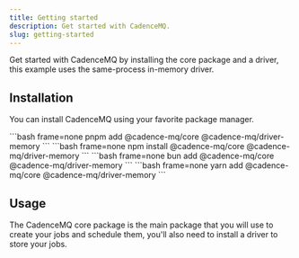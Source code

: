 ```yaml
---
title: Getting started
description: Get started with CadenceMQ.
slug: getting-started
---
```



Get started with CadenceMQ by installing the core package and a driver, this example uses the same-process in-memory driver.

## Installation

You can install CadenceMQ using your favorite package manager.

<Tabs syncKey="package-manager">
  <TabItem label="pnpm">
    ```bash frame=none
    pnpm add @cadence-mq/core @cadence-mq/driver-memory
    ```
  </TabItem>
  <TabItem label="npm">
    ```bash frame=none
    npm install @cadence-mq/core @cadence-mq/driver-memory
    ```
  </TabItem>
  <TabItem label="bun">
    ```bash frame=none
    bun add @cadence-mq/core @cadence-mq/driver-memory
    ```
  </TabItem>
  <TabItem label="yarn">
    ```bash frame=none
    yarn add @cadence-mq/core @cadence-mq/driver-memory
    ```
  </TabItem>
</Tabs>

## Usage

The CadenceMQ core package is the main package that you will use to create your jobs and schedule them, you'll also need to install a driver to store your jobs.


<Code lang="ts" code={inMemoryDemo} title="index.ts" />
